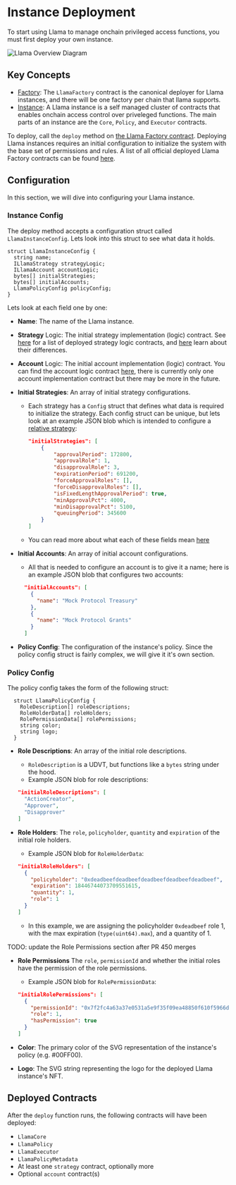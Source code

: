 # Instance Deployment

To start using Llama to manage onchain privileged access functions, you must first deploy your own instance.

![Llama Overview Diagram](../diagrams/llama-overview.png)

## Key Concepts

- [Factory](https://github.com/llamaxyz/llama/src/LlamaFactory.sol): The `LlamaFactory` contract is the canonical deployer for Llama instances, and there will be one factory per chain that llama supports.
- [Instance]((https://github.com/llamaxyz/llama/blob/main/diagrams/llama-overview.png)): A Llama instance is a self managed cluster of contracts that enables onchain access control over priveleged functions. The main parts of an instance are the `Core`, `Policy`, and `Executor` contracts.

To deploy, call the `deploy` method on [the Llama Factory contract](../src/LlamaFactory.sol).
Deploying Llama instances requires an initial configuration to initialize the system with the base set of permissions and rules.
A list of all official deployed Llama Factory contracts can be found [here](../README.md#Deployments).

## Configuration

In this section, we will dive into configuring your Llama instance.

### Instance Config

The deploy method accepts a configuration struct called `LlamaInstanceConfig`.
Lets look into this struct to see what data it holds.

```solidity
struct LlamaInstanceConfig {
  string name;
  ILlamaStrategy strategyLogic;
  ILlamaAccount accountLogic;
  bytes[] initialStrategies;
  bytes[] initialAccounts;
  LlamaPolicyConfig policyConfig;
}
```

Lets look at each field one by one:

- **Name**: The name of the Llama instance.
- **Strategy** Logic: The initial strategy implementation (logic) contract. See [here]((https://github.com/llamaxyz/llama/README.md#Deployments)) for a list of deployed strategy logic contracts, and [here](./strategies/strategy-comparison.md) learn about their differences.
- **Account** Logic: The initial account implementation (logic) contract. You can find the account logic contract [here]((https://github.com/llamaxyz/llama/README.md#Deployments)), there is currently only one account implementation contract but there may be more in the future.
- **Initial Strategies**: An array of initial strategy configurations.
  - Each strategy has a `Config` struct that defines what data is required to initialize the strategy. Each config struct can be unique, but lets look at an example JSON blob which is intended to configure a [relative strategy](../src/strategies/relative/LlamaRelativeStrategyBase.sol):

    ```JSON
    "initialStrategies": [
        {
            "approvalPeriod": 172800,
            "approvalRole": 1,
            "disapprovalRole": 3,
            "expirationPeriod": 691200,
            "forceApprovalRoles": [],
            "forceDisapprovalRoles": [],
            "isFixedLengthApprovalPeriod": true,
            "minApprovalPct": 4000,
            "minDisapprovalPct": 5100,
            "queuingPeriod": 345600
        }
    ]
    ```

  - You can read more about what each of these fields mean [here](./strategies/overview.md)
  
- **Initial Accounts**: An array of initial account configurations.
  - All that is needed to configure an account is to give it a name; here is an example JSON blob that configures two accounts:

  ```JSON
    "initialAccounts": [
      {
        "name": "Mock Protocol Treasury"
      },
      {
        "name": "Mock Protocol Grants"
      }
    ]
  ```

- **Policy Config**: The configuration of the instance's policy. Since the policy config struct is fairly complex, we will give it it's own section.

### Policy Config

The policy config takes the form of the following struct:

```solidity
  struct LlamaPolicyConfig {
    RoleDescription[] roleDescriptions;
    RoleHolderData[] roleHolders;
    RolePermissionData[] rolePermissions;
    string color;
    string logo;
  }
```

- **Role Descriptions**: An array of the initial role descriptions.
  - `RoleDescription` is a UDVT, but functions like a `bytes` string under the hood.
  - Example JSON blob for role descriptions:

  ```JSON
  "initialRoleDescriptions": [
    "ActionCreator",
    "Approver",
    "Disapprover"
  ]
  ```

- **Role Holders**: The `role`, `policyholder`, `quantity` and `expiration` of the initial role holders.
  - Example JSON blob for `RoleHolderData`:
  
  ```JSON
  "initialRoleHolders": [
    {
      "policyholder": "0xdeadbeefdeadbeefdeadbeefdeadbeefdeadbeef",
      "expiration": 18446744073709551615,
      "quantity": 1,
      "role": 1
    }
  ]
  ```

  - In this example, we are assigning the policyholder `0xdeadbeef` role 1, with the max expiration (`type(uint64).max`), and a quantity of 1.

TODO: update the Role Permissions section after PR 450 merges

- **Role Permissions** The `role`, `permissionId` and whether the initial roles have the permission of the role permissions.
  - Example JSON blob for `RolePermissionData`:
  
  ```JSON
  "initialRolePermissions": [
    {
      "permissionId": "0x7f2fc4a63a37e0531a5e9f35f09ea48850f610f5966d07b751f0a62c701cd7f5",
      "role": 1,
      "hasPermission": true
    }
  ]
  ```

- **Color**: The primary color of the SVG representation of the instance's policy (e.g. #00FF00).
- **Logo**: The SVG string representing the logo for the deployed Llama instance's NFT.

## Deployed Contracts

After the `deploy` function runs, the following contracts will have been deployed:

- `LlamaCore`
- `LlamaPolicy`
- `LlamaExecutor`
- `LlamaPolicyMetadata`
- At least one `strategy` contract, optionally more
- Optional `account` contract(s)
